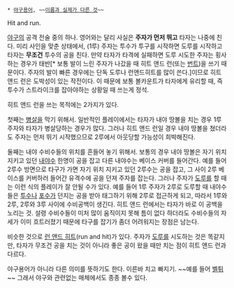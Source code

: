  * [[야구용어]], ~~[[이름과 실제가 다른 것]]~~

Hit and run.

[[야구]]의 공격 전술 중의 하나. 영어와는 달리 사실은 '''주자가 먼저 뛰고''' 타자는 나중에 친다. 미리 사인을 맞춘 상태에서, (1루) 주자는 투수가 투구를 시작하면 도루를 시작하고 타자는 '''무조건''' 투수의 공을 친다. 만약 타자가 타격에 실패하면 도루 시도한 주자는 횡사하는 경우가 태반[* 보통 발이 느린 주자가 나갔을 때 히트 앤드 런(또는 [[번트]])을 쓰기 때문이다. 주자의 발이 빠른 경우에는 단독 도루나 런앤드히트를 많이 쓴다.]이므로 히트 앤드 런은 도박성이 있는 작전이다. 이 때문에 보통 볼카운트가 타자에게 유리할 때, 즉 투수가 스트라이크를 잡아야하는 상황일 때 쓰는게 정석.

히트 앤드 런을 쓰는 목적에는 2가지가 있다.

첫째는 [[병살]]을 막기 위해서. 일반적인 플레이에서는 타자가 내야 땅볼을 치는 경우 1루 주자와 타자가 병살당하는 경우가 많다. 그러나 히트 앤드 런일 경우 내야 땅볼을 쳤더라도 주자는 먼저 뛰기 시작했으므로 2루에서 아웃당할 가능성이 희박해진다.

둘째는 내야 수비수들의 위치를 흔들어 놓기 위해서. 보통의 경우 내야 땅볼은 자기 위치 지키고 있던 [[내야수]] 한명이 공을 잡고 다른 내야수는 베이스 커버를 들어간다. 예를 들어 2루수 방면으로 타구가 가면 자기 위치 지키고 있던 2루수는 공을 잡고, 그 사이 2루 베이스를 커버하러 들어간 유격수에 공을 던져 주자를 잡는다. 그러나 주자가 [[도루]]를 할 때는 이런 식의 플레이가 잘 안될 수가 있다. 예를 들어 1루 주자가 2루로 도루할 때 내야수들은 [[투수]]나 [[포수]]가 던지는 공을 받아 태그하기 위해 2루로 접근하게 되고, 따라서 1루와 2루, 2루와 3루 사이에 수비공백이 생긴다. 히트 앤드 런에서는 타자가 바로 이 공백을 노리는 것. 설령 수비수들이 미처 많이 움직이지 못해 틈이 없다 하더라도 수비수들의 자세가 이미 흐트러졌기 때문에 타구를 잡기가 좀더 어려워지는 장점은 남는다.

비슷한 것으로 [[런앤드히트|런 앤드 히트]](run and hit)가 있다. 주자가 [[도루]]를 시도하는 것은 똑같지만, 타자가 무조건 공을 치는 것이 아니라 좋은 공이 왔을 때만 치는 점이 히트 앤드 런과 다르다.

야구용어가 아니라 다른 의미를 뜻하기도 한다. 이른바 치고 빠지기. ~~예를 들어 [[벨튀]]~~ 그래서 야구와 관련없는 매체에서도 종종 볼수 있다.
